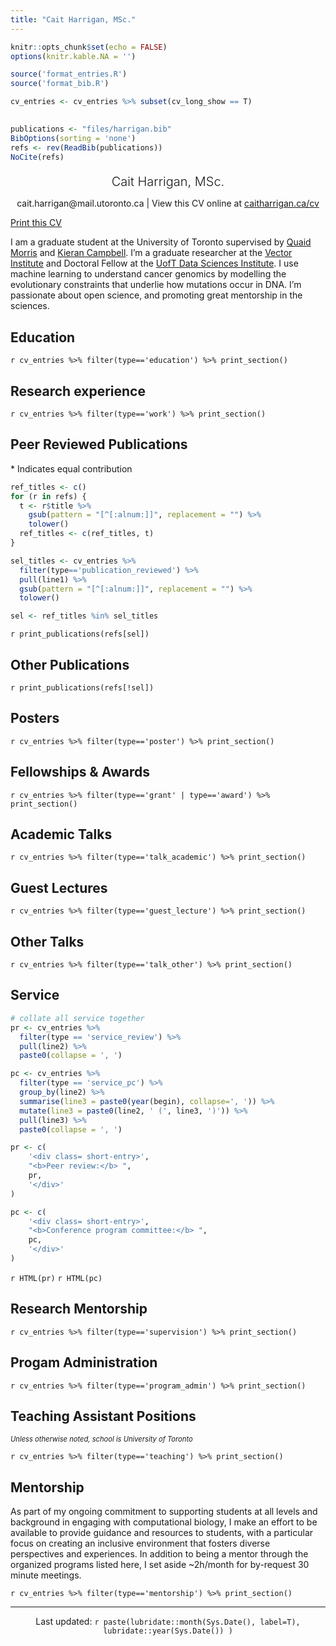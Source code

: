 ```yaml
---
title: "Cait Harrigan, MSc."
---
```


```r
knitr::opts_chunk$set(echo = FALSE)
options(knitr.kable.NA = '')

```


```r
source('format_entries.R')
source('format_bib.R')

cv_entries <- cv_entries %>% subset(cv_long_show == T) 
  

publications <- "files/harrigan.bib"
BibOptions(sorting = 'none')
refs <- rev(ReadBib(publications))
NoCite(refs)
```

<div id=cv_print_header>
<center>
<p style="font-size: 15pt; font-weight:300; margin-bottom: 0.5em">
Cait Harrigan, MSc.
</p>

<p style="font-weight:400; margin-bottom: 0.5em">
cait.harrigan@mail.utoronto.ca \| View this CV online at [caitharrigan.ca/cv](https://caitharrigan.ca/cv)
</p>
</center>
</div>


::: {.column-margin}

<a id=print_button href="files/cv.pdf" class="btn btn-secondary icon-link">Print this CV</a>

:::

I am a graduate student at the University of Toronto supervised by [Quaid Morris](https://www.morrislab.ca/) and [Kieran Campbell](https://www.camlab.ca/). I'm a graduate researcher at the [Vector Institute](https://vectorinstitute.ai/) and Doctoral Fellow at the [UofT Data Sciences Institute](https://datasciences.utoronto.ca/). I use machine learning to understand cancer genomics by modelling the evolutionary constraints that underlie how mutations occur in DNA. I'm passionate about open science, and promoting great mentorship in the sciences.


## Education

`r cv_entries %>% filter(type=='education') %>% print_section()`


## Research experience 

`r cv_entries %>% filter(type=='work') %>% print_section()`

## Peer Reviewed Publications

\* Indicates equal contribution

```r
ref_titles <- c()
for (r in refs) { 
  t <- r$title %>%
    gsub(pattern = "[^[:alnum:]]", replacement = "") %>%
    tolower()
  ref_titles <- c(ref_titles, t)
}

sel_titles <- cv_entries %>% 
  filter(type=='publication_reviewed') %>%
  pull(line1) %>%
  gsub(pattern = "[^[:alnum:]]", replacement = "") %>%
  tolower()

sel <- ref_titles %in% sel_titles
```

`r print_publications(refs[sel])`

## Other Publications

`r print_publications(refs[!sel])`


## Posters

`r cv_entries %>% filter(type=='poster') %>% print_section()`

## Fellowships & Awards

`r cv_entries %>% filter(type=='grant' | type=='award') %>% print_section()`


## Academic Talks 

`r cv_entries %>% filter(type=='talk_academic') %>% print_section()`

## Guest Lectures

`r cv_entries %>% filter(type=='guest_lecture') %>% print_section()`

## Other Talks

`r cv_entries %>% filter(type=='talk_other') %>% print_section()`


## Service

```r
# collate all service together
pr <- cv_entries %>% 
  filter(type == 'service_review') %>%
  pull(line2) %>%
  paste0(collapse = ', ')

pc <- cv_entries %>%
  filter(type == 'service_pc') %>%
  group_by(line2) %>%
  summarise(line3 = paste0(year(begin), collapse=', ')) %>%
  mutate(line3 = paste0(line2, ' (', line3, ')')) %>%
  pull(line3) %>%
  paste0(collapse = ', ')

pr <- c(
    '<div class= short-entry>',
    "<b>Peer review:</b> ",
    pr,
    '</div>'
)

pc <- c(
    '<div class= short-entry>',
    "<b>Conference program committee:</b> ", 
    pc,
    '</div>'
)

```

`r HTML(pr)`
`r HTML(pc)`


## Research Mentorship

`r cv_entries %>% filter(type=='supervision') %>% print_section()`

## Progam Administration

`r cv_entries %>% filter(type=='program_admin') %>% print_section()`

## Teaching Assistant Positions

<em style="font-size:0.8em">Unless otherwise noted, school is University of Toronto</em>

`r cv_entries %>% filter(type=='teaching') %>% print_section()`


## Mentorship

As part of my ongoing commitment to supporting students at all levels and background in engaging with computational biology, I make an effort to be available to provide guidance and resources to students, with a particular focus on creating an inclusive environment that fosters diverse perspectives and experiences. In addition to being a mentor through the organized programs listed here, I set aside ~2h/month for by-request 30 minute meetings.

`r cv_entries %>% filter(type=='mentorship') %>% print_section()`


---

<center>
Last updated: `r paste(lubridate::month(Sys.Date(), label=T), lubridate::year(Sys.Date()) )`
</center>